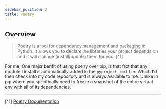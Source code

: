 ```yaml
---
sidebar_position: 2
title: Poetry
---
```

## Overview
> Poetry is a tool for dependency management and packaging in Python. It allows you to declare the libraries your project depends on and it will manage (install/update) them for you. [^1]

For me, One major benfit of using poetry over pip, is that fact that any module I install is automatically added to the `pyproject.toml` file.
Which I'd then check into my code repository and is always available to me.
Unlike in pip where you specifically need to freeze a snapshot of the entire virtual env with all of its dependencies.

-----------------------
[^1] [Poetry Documentation](https://python-poetry.org/docs/)
